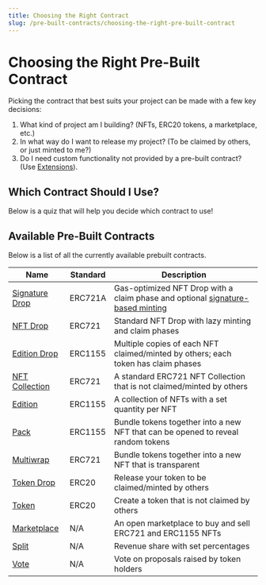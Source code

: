 ```yaml
---
title: Choosing the Right Contract
slug: /pre-built-contracts/choosing-the-right-pre-built-contract
---
```



# Choosing the Right Pre-Built Contract

Picking the contract that best suits your project can be made with a few key decisions:

1. What kind of project am I building? (NFTs, ERC20 tokens, a marketplace, etc.)
2. In what way do I want to release my project? (To be claimed by others, or just minted to me?)
3. Do I need custom functionality not provided by a pre-built contract? (Use [Extensions](/extensions)).

## Which Contract Should I Use?

Below is a quiz that will help you decide which contract to use!

<WhichContractQuiz />

## Available Pre-Built Contracts

Below is a list of all the currently available prebuilt contracts.

| Name                                                  | Standard | Description                                                                                                                |
| ----------------------------------------------------- | -------- | -------------------------------------------------------------------------------------------------------------------------- |
| [Signature Drop](/pre-built-contracts/signature-drop) | ERC721A  | Gas-optimized NFT Drop with a claim phase and optional [signature-based minting](/sdk/advanced-features/on-demand-minting) |
| [NFT Drop](/pre-built-contracts/nft-drop)             | ERC721   | Standard NFT Drop with lazy minting and claim phases                                                                       |
| [Edition Drop](/pre-built-contracts/edition-drop)     | ERC1155  | Multiple copies of each NFT claimed/minted by others; each token has claim phases                                          |
| [NFT Collection](/pre-built-contracts/nft-collection) | ERC721   | A standard ERC721 NFT Collection that is not claimed/minted by others                                                      |
| [Edition](/pre-built-contracts/edition)               | ERC1155  | A collection of NFTs with a set quantity per NFT                                                                           |
| [Pack](/pre-built-contracts/pack)                     | ERC1155  | Bundle tokens together into a new NFT that can be opened to reveal random tokens                                           |
| [Multiwrap](/pre-built-contracts/multiwrap)           | ERC721   | Bundle tokens together into a new NFT that is transparent                                                                  |
| [Token Drop](/pre-built-contracts/token-drop)         | ERC20    | Release your token to be claimed/minted by others                                                                          |
| [Token](/pre-built-contracts/token)                   | ERC20    | Create a token that is not claimed by others                                                                               |
| [Marketplace](/pre-built-contracts/marketplace)       | N/A      | An open marketplace to buy and sell ERC721 and ERC1155 NFTs                                                                |
| [Split](/pre-built-contracts/split)                   | N/A      | Revenue share with set percentages                                                                                         |
| [Vote](/pre-built-contracts/vote)                     | N/A      | Vote on proposals raised by token holders                                                                                  |
